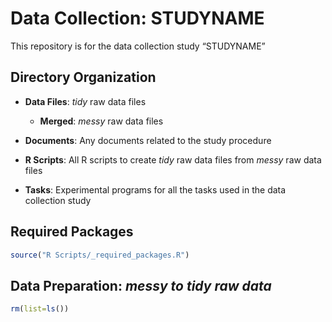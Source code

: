 # Data Collection: STUDYNAME

This repository is for the data collection study "STUDYNAME"

## Directory Organization

-   **Data Files**: *tidy* raw data files

    -   **Merged**: *messy* raw data files

-   **Documents**: Any documents related to the study procedure

-   **R Scripts**: All R scripts to create *tidy* raw data files from *messy* raw data files

-   **Tasks**: Experimental programs for all the tasks used in the data collection study

## Required Packages

```r
source("R Scripts/_required_packages.R")
```

## Data Preparation: *messy to tidy raw data*

```r


rm(list=ls())
```
